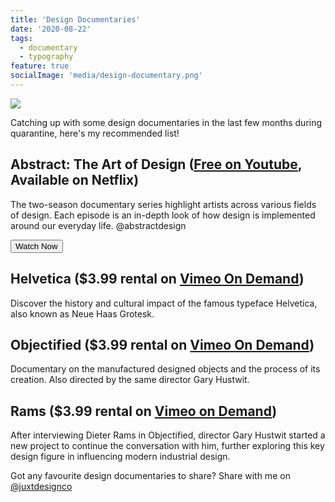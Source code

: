 ```yaml
---
title: 'Design Documentaries'
date: '2020-08-22'
tags:
  - documentary
  - typography
feature: true
socialImage: 'media/design-documentary.png'
---
```


![](media/design-documentary.png)


Catching up with some design documentaries in the last few months during quarantine, here's my recommended list!

## Abstract: The Art of Design ([Free on Youtube](https://www.youtube.com/watch?v=q_k8fVNzbGU&list=PLuctemCzX-m4svPpBctWUp0oG__Lhglq9), Available on Netflix)

The two-season documentary series highlight artists across various fields of design. Each episode is an in-depth look of how design is implemented around our everyday life.
@abstractdesign

<Button to="https://www.youtube.com/watch?v=q_k8fVNzbGU&list=PLuctemCzX-m4svPpBctWUp0oG__Lhglq9">
  Watch Now
</Button>

## Helvetica ($3.99 rental on [Vimeo On Demand](https://vimeo.com/ondemand/helvetica3/232871579))

Discover the history and cultural impact of the famous typeface Helvetica, also known as Neue Haas Grotesk.

## Objectified ($3.99 rental on [Vimeo On Demand](https://vimeo.com/ondemand/objectified/232897036))

Documentary on the manufactured designed objects and the process of its creation. Also directed by the same director Gary Hustwit.

## Rams ($3.99 rental on [Vimeo on Demand](https://vimeo.com/ondemand/ramsfilm/291784379))

After interviewing Dieter Rams in Objectified, director Gary Hustwit started a new project to continue the conversation with him, further exploring this key design figure in influencing modern industrial design.

Got any favourite design documentaries to share? Share with me on [@juxtdesignco](https://twitter.com/juxtdesignco)
